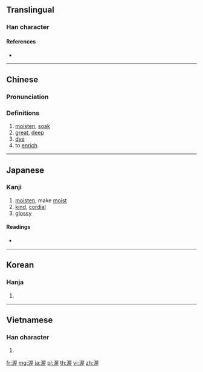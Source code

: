 ==Translingual==

===Han character===
{{Han char|rn=85|rad=水|as=09|sn=12|four=37114|canj=ESMG,XXESM|ids=⿰氵屋}}

====References====
* {{Han ref|kx=0634.060|dkj=17770|dj=1041.030|hdz=31689.060|uh=6E25|ud=28197|bh=B4EC|bd=46316}}

----

==Chinese==
{{zh-forms}}

===Pronunciation===
{{zh-pron
|m=wò
|c=ak1
|mc=y
|oc=y
|ma=
|cat=n,a,v
}}

===Definitions===
# [[moisten]], [[soak]]
# [[great]], [[deep]]
# [[dye]]
# to [[enrich]]

----

==Japanese==

===Kanji===
{{ja-kanji|grade=|rs=水09}}

# [[moisten]], make [[moist]]
# [[kind]], [[cordial]]
# [[glossy]]

====Readings====
* {{ja-readings|on=[[あく]] (aku)|kun=[[あつい]] (atsui)}}

----

==Korean==

===Hanja===
{{ko-hanja|hangeul=악|eumhun=|rv=ak|mr=ak|y=ak}}

# {{defn|lang=ko|sort=水09}}

----

==Vietnamese==

===Han character===
{{vi-readings|rs=水09|hanviet=ốc}}

# {{defn|lang=vi|sort=水09}}

[[fr:渥]]
[[mg:渥]]
[[ja:渥]]
[[pl:渥]]
[[th:渥]]
[[vi:渥]]
[[zh:渥]]